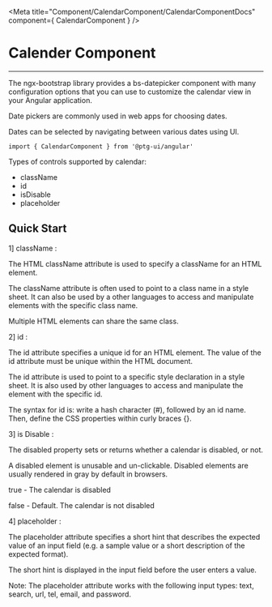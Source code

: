 


 <Meta title="Component/CalendarComponent/CalendarComponentDocs" component={ CalendarComponent }    />



 # Calender Component

 ---


The ngx-bootstrap library provides a bs-datepicker component with many configuration options that you can use to 
customize the calendar view in your Angular application.

Date pickers are commonly used in web apps for choosing dates.

Dates can be selected by navigating between various dates using UI.


```
import { CalendarComponent } from '@ptg-ui/angular'

```

Types of controls supported by calendar:

 - className
 - id
 - isDisable
 - placeholder


## Quick Start
 
1] className :

The HTML className attribute is used to specify a className for an HTML element.

The className attribute is often used to point to a class name in a style sheet. It can also be used by a other languages to access and manipulate elements with the specific class name.

Multiple HTML elements can share the same class.

<Canvas><Story id="component-calendarcomponent--class-name" /></Canvas>


2] id :

The id attribute specifies a unique id for an HTML element. The value of the id attribute must be unique within the HTML document.

The id attribute is used to point to a specific style declaration in a style sheet. It is also used by other languages to access and manipulate the element with the specific id.

The syntax for id is: write a hash character (#), followed by an id name. Then, define the CSS properties within curly braces {}.


<Canvas><Story id="component-calendarcomponent--id" /></Canvas>


3] is Disable : 

The disabled property sets or returns whether a calendar is disabled, or not.

A disabled element is unusable and un-clickable. Disabled elements are usually rendered in gray by default in browsers.

true - The calendar is disabled

false - Default. The calendar is not disabled


<Canvas><Story id="component-calendarcomponent--is-disabled" /></Canvas>


4] placeholder : 

The placeholder attribute specifies a short hint that describes the expected value of an input field (e.g. a sample value or a short description of the expected format).

The short hint is displayed in the input field before the user enters a value.

Note: The placeholder attribute works with the following input types: text, search, url, tel, email, and password.

<Canvas><Story id="component-calendarcomponent--placeholder" /></Canvas>